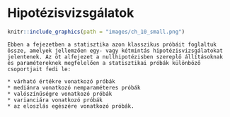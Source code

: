 # Hipotézisvizsgálatok {#hipotezisvizsgalatok}

```r
knitr::include_graphics(path = "images/ch_10_small.png")
```


```block2
Ebben a fejezetben a statisztika azon klasszikus próbáit foglaltuk össze, amelyek jellemzően egy- vagy kétmintás hipotézisvizsgálatokat jelentenek. Az öt alfejezet a nullhipotézisben szereplő állításoknak és paramétereknek megfelelően a statisztikai próbák különböző csoportjait fedi le:

* várható értékre vonatkozó próbák
* mediánra vonatkozó nemparaméteres próbák
* valószínűségre vonatkozó próbák 
* varianciára vonatkozó próbák
* az eloszlás egészére vonatkozó próbák. 
```


